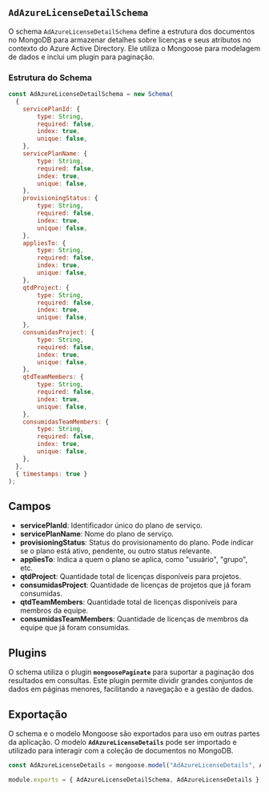 ## `AdAzureLicenseDetailSchema`

O schema `AdAzureLicenseDetailSchema` define a estrutura dos documentos no MongoDB para armazenar detalhes sobre licenças e seus atributos no contexto do Azure Active Directory. Ele utiliza o Mongoose para modelagem de dados e inclui um plugin para paginação.

### Estrutura do Schema

```javascript
const AdAzureLicenseDetailSchema = new Schema(
  {
    servicePlanId: {
        type: String,
        required: false,
        index: true,
        unique: false,
    },
    servicePlanName: {
        type: String,
        required: false,
        index: true,
        unique: false,
    },
    provisioningStatus: {
        type: String,
        required: false,
        index: true,
        unique: false,
    },
    appliesTo: {
        type: String,
        required: false,
        index: true,
        unique: false,
    },
    qtdProject: {
        type: String,
        required: false,
        index: true,
        unique: false,
    },
    consumidasProject: {
        type: String,
        required: false,
        index: true,
        unique: false,
    },
    qtdTeamMembers: {
        type: String,
        required: false,
        index: true,
        unique: false,
    },
    consumidasTeamMembers: {
        type: String,
        required: false,
        index: true,
        unique: false,
    },
  },
  { timestamps: true }
);
```
## Campos

- **servicePlanId**: Identificador único do plano de serviço.
- **servicePlanName**: Nome do plano de serviço.
- **provisioningStatus**: Status do provisionamento do plano. Pode indicar se o plano está ativo, pendente, ou outro status relevante.
- **appliesTo**: Indica a quem o plano se aplica, como "usuário", "grupo", etc.
- **qtdProject**: Quantidade total de licenças disponíveis para projetos.
- **consumidasProject**: Quantidade de licenças de projetos que já foram consumidas.
- **qtdTeamMembers**: Quantidade total de licenças disponíveis para membros da equipe.
- **consumidasTeamMembers**: Quantidade de licenças de membros da equipe que já foram consumidas.

## Plugins

O schema utiliza o plugin **`mongoosePaginate`** para suportar a paginação dos resultados em consultas. Este plugin permite dividir grandes conjuntos de dados em páginas menores, facilitando a navegação e a gestão de dados.

## Exportação

O schema e o modelo Mongoose são exportados para uso em outras partes da aplicação. O modelo **`AdAzureLicenseDetails`** pode ser importado e utilizado para interagir com a coleção de documentos no MongoDB.

`````javascript
const AdAzureLicenseDetails = mongoose.model("AdAzureLicenseDetails", AdAzureLicenseDetailSchema);

module.exports = { AdAzureLicenseDetailSchema, AdAzureLicenseDetails };
